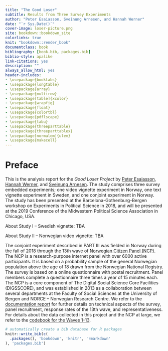 --- 
title: "The Good Loser"
subtitle: Results from Three Survey Experiments
author: "Peter Esaiasson, Sveinung Arnesen, and Hannah Werner"
date: "`r Sys.Date()`"
cover-image: loser-picture.png
site: bookdown::bookdown_site
colorlinks: true
knit: "bookdown::render_book"
documentclass: book
bibliography: [book.bib, packages.bib]
biblio-style: apalike
link-citations: yes
description: ""
always_allow_html: yes
header-includes:
- \usepackage{booktabs}
- \usepackage{longtable}
- \usepackage{array}
- \usepackage{multirow}
- \usepackage[table]{xcolor}
- \usepackage{wrapfig}
- \usepackage{float}
- \usepackage{colortbl}
- \usepackage{pdflscape}
- \usepackage{tabu}
- \usepackage{threeparttable}
- \usepackage{threeparttablex}
- \usepackage[normalem]{ulem}
- \usepackage{makecell}
---

# Preface

This is the analysis report for the  *Good Loser Project* by [Peter Esaiasson](https://www.gu.se/omuniversitetet/personal/?userId=xesape), [Hannah Werner](http://www.uva.nl/profiel/w/e/h.i.werner/h.i.werner.html), and [Sveinung Arnesen](http://frosty-bose-c7f82c.netlify.com/). 
The study comprises three survey embedded experiments; one video vignette experiment in Norway, one text vignette experiment in Sweden, and one conjoint experiment in Norway. The study has been presented at the Barcelona-Gothenburg-Bergen workshop on Experiments in Political Science in 2018, and will be presented at the 2019 Conference of the Midwestern Political Science Association in Chicago, USA.

About Study I -- Swedish vignette: TBA

About Study II -- Norwegian video vignette: TBA

The conjoint experiment described in PART III was fielded in Norway during the fall of 2018 through the 13th wave of [Norwegian Citizen Panel (NCP)](https://www.uib.no/medborger). The NCP  is a research-purpose internet panel with over 6000 active participants. It is based on a probability sample of the general Norwegian population above the age of 18 drawn from the Norwegian National Registry. The survey is based on a online questionnaire with postal recruitment. Panel members complete a questionnaire three times a year of 15 minutes each. The NCP is a core component of The Digital Social Science Core Facilities (DIGSSCORE), and  was established in 2013 as a collaboration between several departments at the Faculty of Social Sciences at the University of Bergen and NORCE -- Norwegian Research Centre. We refer to the [documentation report](Data/ncp-wave13-documentation.pdf) for further details on technical aspects of the survey, panel recruitment, response rates of the 13th wave, and representativeness. For details about the data collected in this project and the NCP at large, we refer to the [codebook for the Waves 1-13](Data/ncp-wave13-codebook.pdf).


```{r include=FALSE}
# automatically create a bib database for R packages
knitr::write_bib(c(
  .packages(), 'bookdown', 'knitr', 'rmarkdown'
), 'packages.bib')
```
